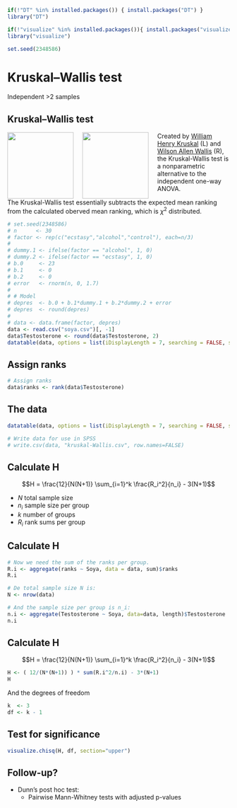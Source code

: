 ```r
if(!"DT" %in% installed.packages()) { install.packages("DT") }
library("DT")

if(!"visualize" %in% installed.packages()){ install.packages("visualize") }
library("visualize")

set.seed(2348586)
```

# Kruskal–Wallis test {.section}

Independent >2 samples

## Kruskal–Wallis test

<img src="http://owpdb.mfo.de/photoNormal?id=15500" style="float: left; margin: 0 20px 0 0; height: 150px;">
<img src="http://www.peoples.ru/science/economy/wilson_allen_wallis/wallis_1.jpg" style="float: left; margin: 0 20px 0 0; height: 150px;">

Created by [William Henry Kruskal](http://en.wikipedia.org/wiki/William_Kruskal) (L) and [Wilson Allen Wallis](http://en.wikipedia.org/wiki/W._Allen_Wallis) (R), the Kruskal-Wallis test is a nonparametric alternative to the independent one-way ANOVA.

The Kruskal-Wallis test essentially subtracts the expected mean ranking from the calculated oberved mean ranking, which is $\chi^2$ distributed.

<!-- ## Simulate data -->

```r
# set.seed(2348586)
# n      <- 30
# factor <- rep(c("ecstasy","alcohol","control"), each=n/3)
# 
# dummy.1 <- ifelse(factor == "alcohol", 1, 0)
# dummy.2 <- ifelse(factor == "ecstasy", 1, 0)
# b.0     <- 23
# b.1     <- 0
# b.2     <- 0
# error   <- rnorm(n, 0, 1.7)
# 
# # Model
# depres  <- b.0 + b.1*dummy.1 + b.2*dummy.2 + error
# depres  <- round(depres)
# 
# data <- data.frame(factor, depres)
data <- read.csv("soya.csv")[, -1]
data$Testosterone <- round(data$Testosterone, 2)
datatable(data, options = list(iDisplayLength = 7, searching = FALSE, scrollY = 415, paging = F, info = F))
```

## Assign ranks {.subsection}

```r
# Assign ranks
data$ranks <- rank(data$Testosterone)
```

## The data {.smaller}

```r
datatable(data, options = list(iDisplayLength = 7, searching = FALSE, scrollY = 415, paging = F, info = F))

# Write data for use in SPSS
# write.csv(data, "kruskal-Wallis.csv", row.names=FALSE)
```

## Calculate H {.subsection}

$$H = \frac{12}{N(N+1)} \sum_{i=1}^k \frac{R_i^2}{n_i} - 3(N+1)$$

- $N$ total sample size
- $n_i$ sample size per group
- $k$ number of groups
- $R_i$ rank sums per group

## Calculate H

```r
# Now we need the sum of the ranks per group.
R.i <- aggregate(ranks ~ Soya, data = data, sum)$ranks
R.i

# De total sample size N is:
N <- nrow(data)

# And the sample size per group is n_i:
n.i <- aggregate(Testosterone ~ Soya, data=data, length)$Testosterone
n.i
```

## Calculate H

$$H = \frac{12}{N(N+1)} \sum_{i=1}^k \frac{R_i^2}{n_i} - 3(N+1)$$

```r
H <- ( 12/(N*(N+1)) ) * sum(R.i^2/n.i) - 3*(N+1)
H
```

And the degrees of freedom

```r
k  <- 3
df <- k - 1
```

## Test for significance {.subsection}

```r
visualize.chisq(H, df, section="upper")
```



## Follow-up?

- Dunn's post hoc test:
    - Pairwise Mann-Whitney tests with adjusted p-values